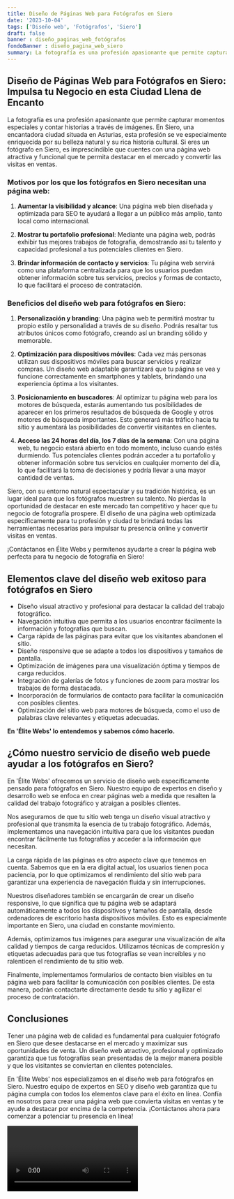 ```yaml
---
title: Diseño de Páginas Web para Fotógrafos en Siero
date: '2023-10-04'
tags: ['Diseño web', 'Fotógrafos', 'Siero']
draft: false
banner : diseño_paginas_web_fotógrafos
fondoBanner : diseño_pagina_web_siero
summary: La fotografía es una profesión apasionante que permite capturar momentos especiales y contar historias a través de imágenes. En Siero, una encantadora ciudad situada en Asturias, esta profesión se ve especialmente enriquecida por su belleza natural y su rica historia cultural. Si eres un fotógrafo en Siero, es imprescindible que cuentes con una página web atractiva y funcional que te permita destacar en el mercado y convertir las visitas en ventas.
---
```


## **Diseño de Páginas Web para Fotógrafos en Siero: Impulsa tu Negocio en esta Ciudad Llena de Encanto**

La fotografía es una profesión apasionante que permite capturar momentos especiales y contar historias a través de imágenes. En Siero, una encantadora ciudad situada en Asturias, esta profesión se ve especialmente enriquecida por su belleza natural y su rica historia cultural. Si eres un fotógrafo en Siero, es imprescindible que cuentes con una página web atractiva y funcional que te permita destacar en el mercado y convertir las visitas en ventas.

### **Motivos por los que los fotógrafos en Siero necesitan una página web:**

1. **Aumentar la visibilidad y alcance**: Una página web bien diseñada y optimizada para SEO te ayudará a llegar a un público más amplio, tanto local como internacional.

2. **Mostrar tu portafolio profesional**: Mediante una página web, podrás exhibir tus mejores trabajos de fotografía, demostrando así tu talento y capacidad profesional a tus potenciales clientes en Siero.

3. **Brindar información de contacto y servicios**: Tu página web servirá como una plataforma centralizada para que los usuarios puedan obtener información sobre tus servicios, precios y formas de contacto, lo que facilitará el proceso de contratación.

### **Beneficios del diseño web para fotógrafos en Siero:**

1. **Personalización y branding**: Una página web te permitirá mostrar tu propio estilo y personalidad a través de su diseño. Podrás resaltar tus atributos únicos como fotógrafo, creando así un branding sólido y memorable.

2. **Optimización para dispositivos móviles**: Cada vez más personas utilizan sus dispositivos móviles para buscar servicios y realizar compras. Un diseño web adaptable garantizará que tu página se vea y funcione correctamente en smartphones y tablets, brindando una experiencia óptima a los visitantes.

3. **Posicionamiento en buscadores**: Al optimizar tu página web para los motores de búsqueda, estarás aumentando tus posibilidades de aparecer en los primeros resultados de búsqueda de Google y otros motores de búsqueda importantes. Esto generará más tráfico hacia tu sitio y aumentará las posibilidades de convertir visitantes en clientes.

4. **Acceso las 24 horas del día, los 7 días de la semana**: Con una página web, tu negocio estará abierto en todo momento, incluso cuando estés durmiendo. Tus potenciales clientes podrán acceder a tu portafolio y obtener información sobre tus servicios en cualquier momento del día, lo que facilitará la toma de decisiones y podría llevar a una mayor cantidad de ventas.

Siero, con su entorno natural espectacular y su tradición histórica, es un lugar ideal para que los fotógrafos muestren su talento. No pierdas la oportunidad de destacar en este mercado tan competitivo y hacer que tu negocio de fotografía prospere. El diseño de una página web optimizada específicamente para tu profesión y ciudad te brindará todas las herramientas necesarias para impulsar tu presencia online y convertir visitas en ventas.

¡Contáctanos en Élite Webs y permítenos ayudarte a crear la página web perfecta para tu negocio de fotografía en Siero!

<GifSeo />

<Cta />

## Elementos clave del diseño web exitoso para fotógrafos en Siero

- Diseño visual atractivo y profesional para destacar la calidad del trabajo fotográfico.
- Navegación intuitiva que permita a los usuarios encontrar fácilmente la información y fotografías que buscan.
- Carga rápida de las páginas para evitar que los visitantes abandonen el sitio.
- Diseño responsive que se adapte a todos los dispositivos y tamaños de pantalla.
- Optimización de imágenes para una visualización óptima y tiempos de carga reducidos.
- Integración de galerías de fotos y funciones de zoom para mostrar los trabajos de forma destacada.
- Incorporación de formularios de contacto para facilitar la comunicación con posibles clientes.
- Optimización del sitio web para motores de búsqueda, como el uso de palabras clave relevantes y etiquetas adecuadas.

**En 'Élite Webs' lo entendemos y sabemos cómo hacerlo.**

## ¿Cómo nuestro servicio de diseño web puede ayudar a los fotógrafos en Siero?

En 'Élite Webs' ofrecemos un servicio de diseño web específicamente pensado para fotógrafos en Siero. Nuestro equipo de expertos en diseño y desarrollo web se enfoca en crear páginas web a medida que resalten la calidad del trabajo fotográfico y atraigan a posibles clientes.

Nos aseguramos de que tu sitio web tenga un diseño visual atractivo y profesional que transmita la esencia de tu trabajo fotográfico. Además, implementamos una navegación intuitiva para que los visitantes puedan encontrar fácilmente tus fotografías y acceder a la información que necesitan.

La carga rápida de las páginas es otro aspecto clave que tenemos en cuenta. Sabemos que en la era digital actual, los usuarios tienen poca paciencia, por lo que optimizamos el rendimiento del sitio web para garantizar una experiencia de navegación fluida y sin interrupciones.

Nuestros diseñadores también se encargarán de crear un diseño responsive, lo que significa que tu página web se adaptará automáticamente a todos los dispositivos y tamaños de pantalla, desde ordenadores de escritorio hasta dispositivos móviles. Esto es especialmente importante en Siero, una ciudad en constante movimiento.

Además, optimizamos tus imágenes para asegurar una visualización de alta calidad y tiempos de carga reducidos. Utilizamos técnicas de compresión y etiquetas adecuadas para que tus fotografías se vean increíbles y no ralenticen el rendimiento de tu sitio web.

Finalmente, implementamos formularios de contacto bien visibles en tu página web para facilitar la comunicación con posibles clientes. De esta manera, podrán contactarte directamente desde tu sitio y agilizar el proceso de contratación.

## Conclusiones

Tener una página web de calidad es fundamental para cualquier fotógrafo en Siero que desee destacarse en el mercado y maximizar sus oportunidades de venta. Un diseño web atractivo, profesional y optimizado garantiza que tus fotografías sean presentadas de la mejor manera posible y que los visitantes se conviertan en clientes potenciales.

En 'Élite Webs' nos especializamos en el diseño web para fotógrafos en Siero. Nuestro equipo de expertos en SEO y diseño web garantiza que tu página cumpla con todos los elementos clave para el éxito en línea. Confía en nosotros para crear una página web que convierta visitas en ventas y te ayude a destacar por encima de la competencia. ¡Contáctanos ahora para comenzar a potenciar tu presencia en línea!

<Video />

<CtaBot job='Fotógrafos' city='Siero'/>

<Gmaps query='Siero+españa+maps' />